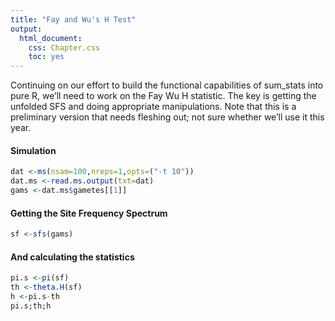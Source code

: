 ```yaml
---
title: "Fay and Wu's H Test"
output:
  html_document:
    css: Chapter.css
    toc: yes
---
```


Continuing on our effort to build the functional capabilities of sum_stats into pure R, we'll need to work on the Fay Wu H statistic.  The key is getting the unfolded SFS and doing appropriate manipulations.  Note that this is a preliminary version that needs fleshing out; not sure whether we'll use it this year.



#### Simulation
```r
dat <-ms(nsam=100,nreps=1,opts=("-t 10"))
dat.ms <-read.ms.output(txt=dat)
gams <-dat.ms$gametes[[1]]
```

#### Getting the Site Frequency Spectrum
```r
sf <-sfs(gams)
```
#### And calculating the statistics
```r
pi.s <-pi(sf)
th <-theta.H(sf)
h <-pi.s-th
pi.s;th;h
```

